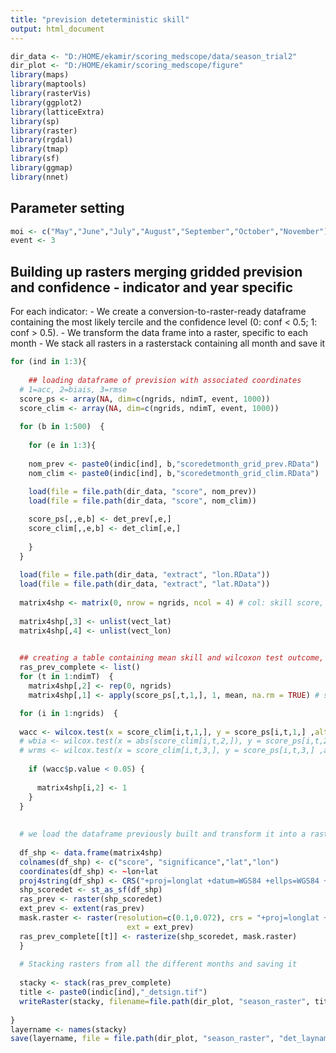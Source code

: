 ```yaml
---
title: "prevision deteterministic skill"
output: html_document
---
```


```r
dir_data <- "D:/HOME/ekamir/scoring_medscope/data/season_trial2" 
dir_plot <- "D:/HOME/ekamir/scoring_medscope/figure" 
library(maps)
library(maptools)
library(rasterVis)
library(ggplot2)
library(latticeExtra)
library(sp)
library(raster)
library(rgdal)
library(tmap)
library(sf)
library(ggmap)
library(nnet)

```

## Parameter setting 

```r

moi <- c("May","June","July","August","September","October","November")
event <- 3

```
## Building up rasters merging gridded prevision and confidence - indicator and year specific
For each indicator:
  - We create a conversion-to-raster-ready dataframe containing the most likely tercile and the confidence level (0: conf < 0.5; 1: conf > 0.5).
  - We transform the data frame into a raster, specific to each month
  - We stack all rasters in a rasterstack containing all month and save it

```r

for (ind in 1:3){
  
    ## loading dataframe of prevision with associated coordinates
  # 1=acc, 2=biais, 3=rmse
  score_ps <- array(NA, dim=c(ngrids, ndimT, event, 1000)) 
  score_clim <- array(NA, dim=c(ngrids, ndimT, event, 1000)) 
  
  for (b in 1:500)  { 
  
    for (e in 1:3){
  
    nom_prev <- paste0(indic[ind], b,"scoredetmonth_grid_prev.RData")
    nom_clim <- paste0(indic[ind], b,"scoredetmonth_grid_clim.RData")
    
    load(file = file.path(dir_data, "score", nom_prev))
    load(file = file.path(dir_data, "score", nom_clim))

    score_ps[,,e,b] <- det_prev[,e,]
    score_clim[,,e,b] <- det_clim[,e,]
    
    }
  }
   
  load(file = file.path(dir_data, "extract", "lon.RData"))
  load(file = file.path(dir_data, "extract", "lat.RData"))
  
  matrix4shp <- matrix(0, nrow = ngrids, ncol = 4) # col: skill score, significant, lat, lon 
  
  matrix4shp[,3] <- unlist(vect_lat)
  matrix4shp[,4] <- unlist(vect_lon)

  
  ## creating a table containing mean skill and wilcoxon test outcome, with both coordinates (shape ready for shapefile conversion)
  ras_prev_complete <- list()
  for (t in 1:ndimT)  { 
    matrix4shp[,2] <- rep(0, ngrids)
    matrix4shp[,1] <- apply(score_ps[,t,1,], 1, mean, na.rm = TRUE) # summarizing skill scores over bootstrap

  for (i in 1:ngrids)  { 
    
  wacc <- wilcox.test(x = score_clim[i,t,1,], y = score_ps[i,t,1,] ,alternative = "less", paired = TRUE, conf.level = 0.95)
  # wbia <- wilcox.test(x = abs(score_clim[i,t,2,]), y = score_ps[i,t,2,] ,alternative = "greater", paired = TRUE, conf.level = 0.95)
  # wrms <- wilcox.test(x = score_clim[i,t,3,], y = score_ps[i,t,3,] ,alternative = "greater", paired = TRUE, conf.level = 0.95)
 
    if (wacc$p.value < 0.05) {
      
      matrix4shp[i,2] <- 1 
    }
  }
    
    
  # we load the dataframe previously built and transform it into a raster
  
  df_shp <- data.frame(matrix4shp)
  colnames(df_shp) <- c("score", "significance","lat","lon")
  coordinates(df_shp) <- ~lon+lat
  proj4string(df_shp) <- CRS("+proj=longlat +datum=WGS84 +ellps=WGS84 +towgs84=0,0,0")
  shp_scoredet <- st_as_sf(df_shp)
  ras_prev <- raster(shp_scoredet)
  ext_prev <- extent(ras_prev)
  mask.raster <- raster(resolution=c(0.1,0.072), crs = "+proj=longlat +datum=WGS84 +ellps=WGS84 +towgs84=0,0,0", ## !!!!!!!!!!!
                          ext = ext_prev)
  ras_prev_complete[[t]] <- rasterize(shp_scoredet, mask.raster)
  }
  
  # Stacking rasters from all the different months and saving it
  
  stacky <- stack(ras_prev_complete)
  title <- paste0(indic[ind],"_detsign.tif")
  writeRaster(stacky, filename=file.path(dir_plot, "season_raster", title), overwrite = TRUE)
  
}
layername <- names(stacky)
save(layername, file = file.path(dir_plot, "season_raster", "det_layname.RData"))
```


